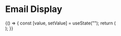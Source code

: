 


<Meta
  title="Hearings/Components/Details/VSOHearingEmail"
  component={VSOHearingEmail}
/>

# Email Display

<Preview>
  <Story name="Normal">
    {() => {
      const [value, setValue] = useState("");
      return (
        <div style={{ width: 500 }}>
          <VirtualHearingEmail
            label={text("Label", "Email", "knobs")}
            email={text("Email", "something@gmail.com", "knobs")}
            error={text("Error Message", "", "knobs")}
            emailType={select("Email Type", ['appellantEmail', 'representativeEmail'], "appellantEmail", "knobs")}
            readOnly={boolean('Read-Only', false, 'knobs')}
            disabled={boolean('Disabled', false, 'knobs')}
            required={boolean('Required', false, 'knobs')}
          />
        </div>
      );
    }}
  </Story>
</Preview>

<Props of={VSOHearingEmail} />
